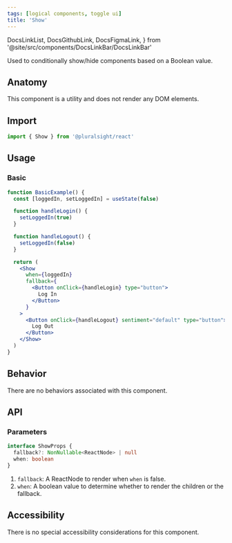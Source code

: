 ```yaml
---
tags: [logical components, toggle ui]
title: 'Show'
---
```


  DocsLinkList,
  DocsGithubLink,
  DocsFigmaLink,
} from '@site/src/components/DocsLinkBar/DocsLinkBar'

<p className="size-xxl">
  Used to conditionally show/hide components based on a Boolean value.
</p>

<DocsLinkList>
  <DocsGithubLink href="https://github.com/pluralsight/pando/tree/main/packages/react/src/components/Show.tsx" />
</DocsLinkList>

## Anatomy

This component is a utility and does not render any DOM elements.

## Import

```javascript
import { Show } from '@pluralsight/react'
```

## Usage

### Basic

```jsx live
function BasicExample() {
  const [loggedIn, setLoggedIn] = useState(false)

  function handleLogin() {
    setLoggedIn(true)
  }

  function handleLogout() {
    setLoggedIn(false)
  }

  return (
    <Show
      when={loggedIn}
      fallback={
        <Button onClick={handleLogin} type="button">
          Log In
        </Button>
      }
    >
      <Button onClick={handleLogout} sentiment="default" type="button">
        Log Out
      </Button>
    </Show>
  )
}
```

## Behavior

There are no behaviors associated with this component.

## API

### Parameters

```typescript
interface ShowProps {
  fallback?: NonNullable<ReactNode> | null
  when: boolean
}
```

1. `fallback`: A ReactNode to render when `when` is false.
2. `when`: A boolean value to determine whether to render the children or the fallback.

## Accessibility

There is no special accessibility considerations for this component.
